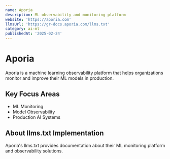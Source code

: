 ```yaml
---
name: Aporia
description: ML observability and monitoring platform
website: 'https://aporia.com'
llmsUrl: 'https://gr-docs.aporia.com/llms.txt'
category: ai-ml
publishedAt: '2025-02-24'
---
```


# Aporia

Aporia is a machine learning observability platform that helps organizations monitor and improve their ML models in production.

## Key Focus Areas

- ML Monitoring
- Model Observability
- Production AI Systems

## About llms.txt Implementation

Aporia's llms.txt provides documentation about their ML monitoring platform and observability solutions.
